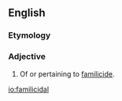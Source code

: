 ==English==

===Etymology===
{{suffix|en|familicide|al}}

===Adjective===
{{en-adj}}

# Of or pertaining to [[familicide]].

[[io:familicidal]]